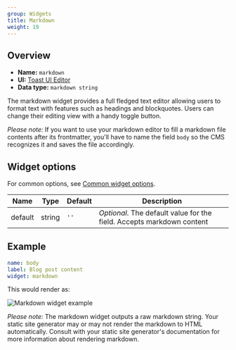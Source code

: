 ```yaml
---
group: Widgets
title: Markdown
weight: 19
---
```


## Overview

- **Name:** `markdown`
- **UI:** [Toast UI Editor](https://ui.toast.com/tui-editor)
- **Data type:** `markdown string`

The markdown widget provides a full fledged text editor allowing users to format text with features such as headings and blockquotes. Users can change their editing view with a handy toggle button.

_Please note:_ If you want to use your markdown editor to fill a markdown file contents after its frontmatter, you'll have to name the field `body` so the CMS recognizes it and saves the file accordingly.

## Widget options

For common options, see [Common widget options](/docs/widgets#common-widget-options).

| Name    | Type   | Default | Description                                                           |
| ------- | ------ | ------- | --------------------------------------------------------------------- |
| default | string | `''`    | _Optional_. The default value for the field. Accepts markdown content |

## Example

```yaml
name: body
label: Blog post content
widget: markdown
```

This would render as:

![Markdown widget example](/img/widgets-markdown.webp)

_Please note:_ The markdown widget outputs a raw markdown string. Your static site generator may or may not render the markdown to HTML automatically. Consult with your static site generator's documentation for more information about rendering markdown.
